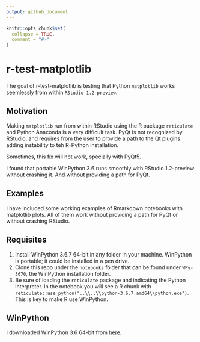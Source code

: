 ```yaml
---
output: github_document
---
```


<!-- README.md is generated from README.Rmd. Please edit that file -->

```r
knitr::opts_chunk$set(
  collapse = TRUE,
  comment = "#>"
)
```

# r-test-matplotlib

The goal of r-test-matplotlib is testing that Python `matplotlib` works seemlessly from within `RStudio 1.2-preview`. 

## Motivation
Making `matplotlib` run from within RStudio using the R package `reticulate` and Python Anaconda is a very difficult task. PyQt is not recognized by RStudio, and requires from the user to provide a path to the Qt plugins adding instability to teh R-Python installation.

Sometimes, this fix will not work, specially with PyQt5.

I found that portable WinPython 3.6 runs smoothly with RStudio 1.2-preview without crashing it. And without providing a path for PyQt.

## Examples
I have included some working examples of Rmarkdown notebooks with matplotlib plots.
All of them work without providing a path for PyQt or without crashing RStudio.

## Requisites
1. Install WinPython 3.6.7 64-bit in any folder in your machine. WinPython is portable; it could be installed in a pen drive.
2. Clone this repo under the `notebooks` folder that can be found under `WPy-3670`, the WinPython installation folder.
3. Be sure of loading the `reticulate` package and indicating the Python interpreter.
In the notebook you will see a R chunk with `reticulate::use_python("..\\..\\python-3.6.7.amd64\\python.exe")`. This is key to make R use WinPython.


## WinPython
I downloaded WinPython 3.6 64-bit from [here](https://sourceforge.net/projects/winpython/files/WinPython_3.6/3.6.7.0/).





